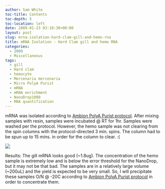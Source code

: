```yaml
---
author: Sam White
toc-title: Contents
toc-depth: 5
toc-location: left
date: 2009-01-23 03:10:38+00:00
layout: post
slug: mrna-isolation-hard-clam-gill-and-hemo-rna
title: mRNA Isolation - Hard Clam gill and hemo RNA
categories:
  - 2009
  - Miscellaneous
tags:
  - gill
  - Hard clam
  - hemocyte
  - Mercenaria mercenaria
  - Micro PolyA Purist
  - mRNA
  - mRNA enrichment
  - NanoDrop1000
  - RNA quantification
---
```


mRNA was isolated according to [Ambion PolyA Purist protocol](https://aquacul4.fish.washington.edu/Protocols:Information%20Sheets/Commercial%20Protocols:Manuals/Ambion%20-%20MicroPoly%28A%29Purist%20Kit.pdf). After mixing samples with resin, samples were incubated @ RT for 1hr. Samples were washed per the protocol. However, the hemo sample was not clearing from the spin columns with the protocol-directed 3 min. spins. The column had to be spun up to 15 mins. in order for the column to clear. :(

![](https://eagle.fish.washington.edu/Arabidopsis/RNA%20Spec%20Readings/20090122%20RNA%20SJW-02.png)

Results: The gill mRNA looks good (~1.8ug). The concentration of the hemo sample is extremely low and is below the error threshold for the NanoDrop, but it may not be that bad. The samples are in a relatively large volume (~200uL) and the yield is expected to be very small. So, I will precipitate these samples O/N @ -20C according to [Ambion PolyA Purist protocol](https://aquacul4.fish.washington.edu/Protocols:Information%20Sheets/Commercial%20Protocols:Manuals/Ambion%20-%20MicroPoly%28A%29Purist%20Kit.pdf) in order to concentrate them.
